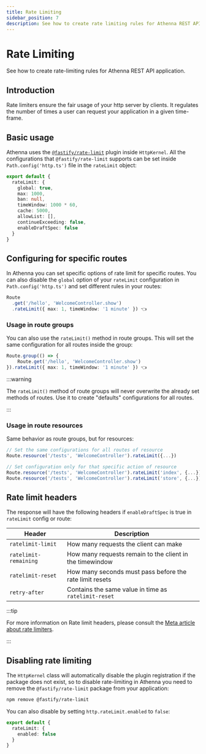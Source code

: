 ```yaml
---
title: Rate Limiting
sidebar_position: 7
description: See how to create rate limiting rules for Athenna REST API application.
---
```


# Rate Limiting

See how to create rate-limiting rules for Athenna REST API application.

## Introduction

Rate limiters ensure the fair usage of your http 
server by clients. It regulates the number of times 
a user can request your application in a given time-frame.

## Basic usage

Athenna uses the [`@fastify/rate-limit`](https://github.com/fastify/fastify-rate-limit) 
plugin inside `HttpKernel`. All the configurations that 
`@fastify/rate-limit` supports can be set inside `Path.config('http.ts')` 
file in the `rateLimit` object:

```typescript title="Path.config('http.ts')"
export default {
  rateLimit: {
    global: true,
    max: 1000,
    ban: null,
    timeWindow: 1000 * 60,
    cache: 5000,
    allowList: [],
    continueExceeding: false,
    enableDraftSpec: false
  }
}
```

## Configuring for specific routes

In Athenna you can set specific options of rate limit 
for specific routes. You can also disable the `global` 
option of your `rateLimit` configuration in `Path.config('http.ts')` 
and set different rules in your routes:

```typescript title="Path.route('http.ts')"
Route
  .get('/hello', 'WelcomeController.show')
  .rateLimit({ max: 1, timeWindow: '1 minute' }) 👈
```

### Usage in route groups

You can also use the `rateLimit()` method in route groups. 
This will set the same configuration for all routes inside 
the group:

```typescript title="Path.route('http.ts')"
Route.group(() => {
    Route.get('/hello', 'WelcomeController.show')
}).rateLimit({ max: 1, timeWindow: '1 minute' }) 👈
```

:::warning

The `rateLimit()` method of route groups will never 
overwrite the already set methods of routes. Use it 
to create "defaults" configurations for all routes.

:::

### Usage in route resources

Same behavior as route groups, but for resources:

```typescript title="Path.route('http.ts')"
// Set the same configurations for all routes of resource
Route.resource('/tests', 'WelcomeController').rateLimit({...})

// Set configuration only for that specific action of resource
Route.resource('/tests', 'WelcomeController').rateLimit('index', {...})
Route.resource('/tests', 'WelcomeController').rateLimit('store', {...})
```

## Rate limit headers

The response will have the following headers 
if `enableDraftSpec` is true in `rateLimit` config or route:

<table>
    <thead>
    <tr>
        <th>Header</th>
        <th>Description</th>
    </tr>
    </thead>
    <tbody>
    <tr>
        <td><code>ratelimit-limit</code></td>
        <td>How many requests the client can make</td>
    </tr>
    <tr>
        <td><code>ratelimit-remaining</code></td>
        <td>How many requests remain to the client in the timewindow</td>
    </tr>
    <tr>
        <td><code>ratelimit-reset</code></td>
        <td>How many seconds must pass before the rate limit resets</td>
    </tr>
    <tr>
        <td><code>retry-after</code></td>
        <td>Contains the same value in time as <code>ratelimit-reset</code></td>
    </tr>
    </tbody>
</table>

:::tip

For more information on Rate limit headers, please 
consult the [Meta article about rate limiters](https://developers.facebook.com/docs/graph-api/overview/rate-limiting/).

:::

## Disabling rate limiting

The `HttpKernel` class will automatically disable the
plugin registration if the package does not exist, so
to disable rate-limiting in Athenna you need to remove the
`@fastify/rate-limit` package from your application:

```bash
npm remove @fastify/rate-limit
```

You can also disable by setting `http.rateLimit.enabled` to `false`:

```typescript title="Path.config('http.ts')"
export default {
  rateLimit: {
    enabled: false
  }
}
```

